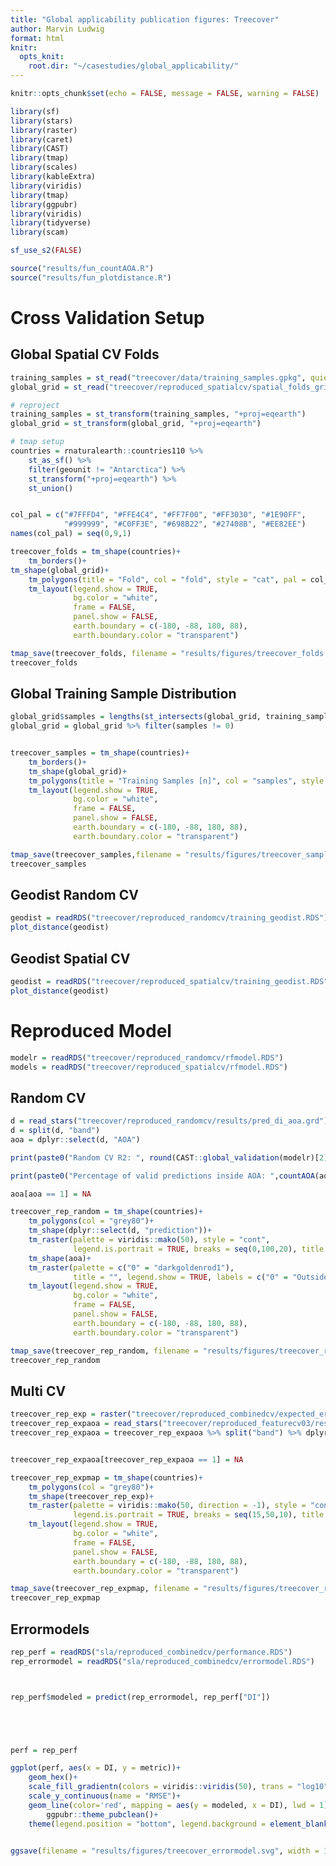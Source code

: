 ```yaml
---
title: "Global applicability publication figures: Treecover"
author: Marvin Ludwig
format: html
knitr:
  opts_knit:
    root.dir: "~/casestudies/global_applicability/"
---
```


```r
knitr::opts_chunk$set(echo = FALSE, message = FALSE, warning = FALSE)

library(sf)
library(stars)
library(raster)
library(caret)
library(CAST)
library(tmap)
library(scales)
library(kableExtra)
library(viridis)
library(tmap)
library(ggpubr)
library(viridis)
library(tidyverse)
library(scam)

sf_use_s2(FALSE)

source("results/fun_countAOA.R")
source("results/fun_plotdistance.R")

```


# Cross Validation Setup


## Global Spatial CV Folds

```r
training_samples = st_read("treecover/data/training_samples.gpkg", quiet = TRUE)
global_grid = st_read("treecover/reproduced_spatialcv/spatial_folds_grid.gpkg", quiet = TRUE)

# reproject
training_samples = st_transform(training_samples, "+proj=eqearth")
global_grid = st_transform(global_grid, "+proj=eqearth")

# tmap setup
countries = rnaturalearth::countries110 %>%
    st_as_sf() %>%
    filter(geounit != "Antarctica") %>%
    st_transform("+proj=eqearth") %>% 
    st_union()


col_pal = c("#7FFFD4", "#FFE4C4", "#FF7F00", "#FF3030", "#1E90FF",
            "#999999", "#C0FF3E", "#698B22", "#27408B", "#EE82EE")
names(col_pal) = seq(0,9,1)

treecover_folds = tm_shape(countries)+
    tm_borders()+
tm_shape(global_grid)+
    tm_polygons(title = "Fold", col = "fold", style = "cat", pal = col_pal)+
    tm_layout(legend.show = TRUE,
              bg.color = "white",
              frame = FALSE,
              panel.show = FALSE,
              earth.boundary = c(-180, -88, 180, 88),
              earth.boundary.color = "transparent")

tmap_save(treecover_folds, filename = "results/figures/treecover_folds.svg", width = 15, height = 10, units = "cm")
treecover_folds
```

## Global Training Sample Distribution

```r


global_grid$samples = lengths(st_intersects(global_grid, training_samples))
global_grid = global_grid %>% filter(samples != 0)


treecover_samples = tm_shape(countries)+
    tm_borders()+
    tm_shape(global_grid)+
    tm_polygons(title = "Training Samples [n]", col = "samples", style = "log10", pal = viridis(50), legend.is.portrait=FALSE)+
    tm_layout(legend.show = TRUE,
              bg.color = "white",
              frame = FALSE,
              panel.show = FALSE,
              earth.boundary = c(-180, -88, 180, 88),
              earth.boundary.color = "transparent")

tmap_save(treecover_samples,filename = "results/figures/treecover_samples.svg", width = 15, height = 10, units = "cm")
treecover_samples
```

## Geodist Random CV 

```r
geodist = readRDS("treecover/reproduced_randomcv/training_geodist.RDS")
plot_distance(geodist)
```

## Geodist Spatial CV

```r
geodist = readRDS("treecover/reproduced_spatialcv/training_geodist.RDS")
plot_distance(geodist)
```

# Reproduced Model

```r
modelr = readRDS("treecover/reproduced_randomcv/rfmodel.RDS")
models = readRDS("treecover/reproduced_spatialcv/rfmodel.RDS")
```

## Random CV 

```r
d = read_stars("treecover/reproduced_randomcv/results/pred_di_aoa.grd")
d = split(d, "band")
aoa = dplyr::select(d, "AOA")
```


```r
print(paste0("Random CV R2: ", round(CAST::global_validation(modelr)[2], 2), " --- Assumed Mapping error inside AOA."))
```

```r
print(paste0("Percentage of valid predictions inside AOA: ",countAOA(aoa),"%"))
```






```r
aoa[aoa == 1] = NA

treecover_rep_random = tm_shape(countries)+
    tm_polygons(col = "grey80")+
    tm_shape(dplyr::select(d, "prediction"))+
    tm_raster(palette = viridis::mako(50), style = "cont",
              legend.is.portrait = TRUE, breaks = seq(0,100,20), title = "Treecover [%]")+
    tm_shape(aoa)+
    tm_raster(palette = c("0" = "darkgoldenrod1"),
              title = "", legend.show = TRUE, labels = c("0" = "Outside AOA"))+
    tm_layout(legend.show = TRUE,
              bg.color = "white",
              frame = FALSE,
              panel.show = FALSE,
              earth.boundary = c(-180, -88, 180, 88),
              earth.boundary.color = "transparent")

tmap_save(treecover_rep_random, filename = "results/figures/treecover_reproduced_random.svg", width = 15, height = 10, units = "cm")
treecover_rep_random
```


## Multi CV

```r
treecover_rep_exp = raster("treecover/reproduced_combinedcv/expected_error.grd")
treecover_rep_expaoa = read_stars("treecover/reproduced_featurecv03/results/pred_di_aoa.grd")
treecover_rep_expaoa = treecover_rep_expaoa %>% split("band") %>% dplyr::select("AOA")


treecover_rep_expaoa[treecover_rep_expaoa == 1] = NA

treecover_rep_expmap = tm_shape(countries)+
    tm_polygons(col = "grey80")+
    tm_shape(treecover_rep_exp)+
    tm_raster(palette = viridis::mako(50, direction = -1), style = "cont",
              legend.is.portrait = TRUE, breaks = seq(15,50,10), title = "Expected\nRMSE")+
    tm_layout(legend.show = TRUE,
              bg.color = "white",
              frame = FALSE,
              panel.show = FALSE,
              earth.boundary = c(-180, -88, 180, 88),
              earth.boundary.color = "transparent")

tmap_save(treecover_rep_expmap, filename = "results/figures/treecover_reproduced_expectederror.svg", width = 15, height = 10, units = "cm")
treecover_rep_expmap
```


## Errormodels 


```r
rep_perf = readRDS("sla/reproduced_combinedcv/performance.RDS")
rep_errormodel = readRDS("sla/reproduced_combinedcv/errormodel.RDS")



rep_perf$modeled = predict(rep_errormodel, rep_perf["DI"])





perf = rep_perf

ggplot(perf, aes(x = DI, y = metric))+
    geom_hex()+
    scale_fill_gradientn(colors = viridis::viridis(50), trans = "log10", name = "Points [n]")+
    scale_y_continuous(name = "RMSE")+
    geom_line(color='red', mapping = aes(y = modeled, x = DI), lwd = 1)+
        ggpubr::theme_pubclean()+
    theme(legend.position = "bottom", legend.background = element_blank())


ggsave(filename = "results/figures/treecover_errormodel.svg", width = 15, height = 10, units = "cm")

```


